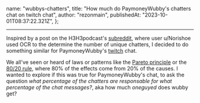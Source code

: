   name: "wubbys-chatters",
  title: "How much do PaymoneyWubby's chatters chat on twitch chat",
  author: "rezonmain",
  publishedAt: "2023-10-01T08:37:22.321Z",
};

<PostHeader title={meta.title} author={meta.author} date={meta.publishedAt} />

---

Inspired by a post on the H3H3podcast's [subreddit](https://www.reddit.com/r/h3h3productions/comments/16op37y/why_ethan_should_not_listen_to_members_chat_data/),
where user u/Norishoe used OCR to the determine the number of unique chatters, I decided
to do something similar for PaymoneyWubby's [twitch](https://www.twitch.tv/paymoneywubby) chat.

We all've seen or heard of laws or patterns like the [Pareto principle](https://en.wikipedia.org/wiki/Pareto_principle) or the [80/20 rule](https://en.wikipedia.org/wiki/Pareto_principle#In_business), where 80% of the effects come from 20% of the causes. I wanted to explore if this was true for PaymoneyWubby's chat, to ask the question _what percentage of the chatters are responsable for what percentage of the chat messages?_, aka how much _oneguyed_ does wubby get?
